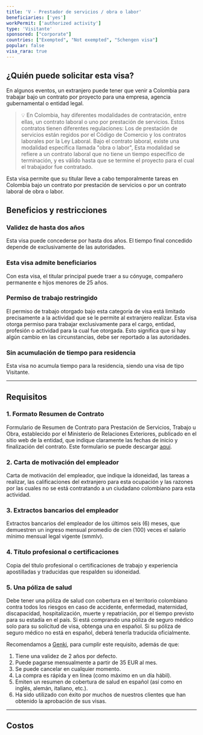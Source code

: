```yaml
---
title: 'V - Prestador de servicios / obra o labor'
beneficiaries: ['yes']
workPermit: ['authorized activity']
type: 'Visitante'
sponsored: ["corporate"]
countries: ["Exempted", "Not exempted", "Schengen visa"]
popular: false
visa_rara: true
---
```


## ¿Quién puede solicitar esta visa?

En algunos eventos, un extranjero puede tener que venir a Colombia para trabajar bajo un contrato por proyecto para una empresa, agencia gubernamental o entidad legal.


> 💡 En Colombia, hay diferentes modalidades de contratación, entre ellas, un contrato laboral o uno por prestación de servicios. Estos contratos tienen diferentes regulaciones: Los de prestación de servicios están regidos por el Código de Comercio y los contratos laborales por la Ley Laboral. Bajo el contrato laboral, existe una modalidad específica llamada "obra o labor", Esta modalidad se refiere a un contrato laboral que no tiene un tiempo específico de terminación, y es válido hasta que se termine el proyecto para el cual el trabajador fue contratado.



Esta visa permite que su titular lleve a cabo temporalmente tareas en Colombia bajo un contrato por prestación de servicios o por un contrato laboral de obra o labor.

## Beneficios y restricciones

### **Validez de hasta dos años**

Esta visa puede concederse por hasta dos años. El tiempo final concedido depende de exclusivamente de las autoridades.

### **Esta visa admite beneficiarios**

Con esta visa, el titular principal puede traer a su cónyuge, compañero permanente e hijos menores de 25 años.

### **Permiso de trabajo restringido**

El permiso de trabajo otorgado bajo esta categoría de visa está limitado precisamente a la actividad que se le permite al extranjero realizar. Esta visa otorga permiso para trabajar exclusivamente para el cargo, entidad, profesión o actividad para la cual fue otorgada. Esto significa que si hay algún cambio en las circunstancias, debe ser reportado a las autoridades.

### **Sin acumulación de tiempo para residencia**

Esta visa no acumula tiempo para la residencia, siendo una visa de tipo Visitante.

---

## Requisitos

### 1. Formato Resumen de Contrato

Formulario de Resumen de Contrato para Prestación de Servicios, Trabajo u Obra, establecido por el Ministerio de Relaciones Exteriores, publicado en el sitio web de la entidad, que indique claramente las fechas de inicio y finalización del contrato. Este formulario se puede descargar [aquí](https://www.cancilleria.gov.co/sites/default/files/FOTOS2020/dp-fo-208_resumen_de_contrato_v.22019-06-21_1.pdf).

### 2. Carta de motivación del empleador

Carta de motivación del empleador, que indique la idoneidad, las tareas a realizar, las calificaciones del extranjero para esta ocupación y las razones por las cuales no se está contratando a un ciudadano colombiano para esta actividad.

### 3. Extractos bancarios del empleador

Extractos bancarios del empleador de los últimos seis (6) meses, que demuestren un ingreso mensual promedio de cien (100) veces el salario mínimo mensual legal vigente (smmlv).

### 4. Título profesional o certificaciones

Copia del título profesional o certificaciones de trabajo y experiencia apostilladas y traducidas que respalden su idoneidad.

### 5. Una póliza de salud

Debe tener una póliza de salud con cobertura en el territorio colombiano contra todos los riesgos en caso de accidente, enfermedad, maternidad, discapacidad, hospitalización, muerte y repatriación, por el tiempo previsto para su estadía en el país. Si está comprando una póliza de seguro médico solo para su solicitud de visa, obtenga una en español. Si su póliza de seguro médico no está en español, deberá tenerla traducida oficialmente.

Recomendamos a [Genki](https://genki.world/?with=capitaleme), para cumplir este requisito, además de que:

1. Tiene una validez de 2 años por defecto.
2. Puede pagarse mensualmente a partir de 35 EUR al mes.
3. Se puede cancelar en cualquier momento.
4. La compra es rápida y en línea (como máximo en un día hábil).
5. Emiten un resumen de cobertura de salud en español (así como en inglés, alemán, italiano, etc.).
6. Ha sido utilizado con éxito por muchos de nuestros clientes que han obtenido la aprobación de sus visas.

---
## Costos

<VisaCosts
    studyFees="55"
    issuanceFees="177"
    apostille={true}
    translation={true}
/>
---
